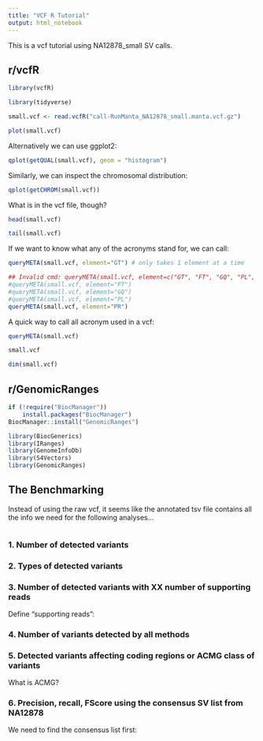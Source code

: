 ```yaml
---
title: "VCF R Tutorial"
output: html_notebook
---
```

This is a vcf tutorial using NA12878_small SV calls.

## r/vcfR
```r
library(vcfR)
```
```r
library(tidyverse)
```

```r
small.vcf <- read.vcfR("call-RunManta_NA12878_small.manta.vcf.gz")
```
```r
plot(small.vcf)
```

Alternatively we can use ggplot2:
```r
qplot(getQUAL(small.vcf), geom = "histogram")
```

Similarly, we can inspect the chromosomal distribution:
```r
qplot(getCHROM(small.vcf))
```

What is in the vcf file, though?
```r
head(small.vcf)
```

```r
tail(small.vcf)
```


If we want to know what any of the acronyms stand for, we can call:
```r
queryMETA(small.vcf, element="GT") # only takes 1 element at a time
```
```r
## Invalid cmd: queryMETA(small.vcf, element=c("GT", "FT", "GQ", "PL", "PR"))
#queryMETA(small.vcf, element="FT")
#queryMETA(small.vcf, element="GQ")
#queryMETA(small.vcf, element="PL")
queryMETA(small.vcf, element="PR")
```

A quick way to call all acronym used in a vcf:
```r
queryMETA(small.vcf)
```

```r
small.vcf
```

```r
dim(small.vcf)
```

## r/GenomicRanges
```r
if (!require("BiocManager"))
    install.packages("BiocManager")
BiocManager::install("GenomicRanges")
```

```r
library(BiocGenerics)
library(IRanges)
library(GenomeInfoDb)
library(S4Vectors)
library(GenomicRanges)
```


## The Benchmarking

Instead of using the raw vcf, it seems like the annotated tsv file contains all the info we need for the following analyses...

```r

```


### 1. Number of detected variants
### 2. Types of detected variants
### 3. Number of detected variants with XX number of supporting reads

Define "supporting reads":

### 4. Number of variants detected by all methods
### 5. Detected variants affecting coding regions or ACMG class of variants

What is ACMG?

### 6. Precision, recall, FScore using the consensus SV list from NA12878

We need to find the consensus list first:
